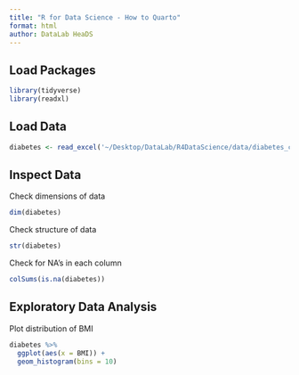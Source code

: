 ```yaml
---
title: "R for Data Science - How to Quarto"
format: html
author: DataLab HeaDS
---
```


## Load Packages

```r
library(tidyverse)
library(readxl)
```

## Load Data

```r
diabetes <- read_excel('~/Desktop/DataLab/R4DataScience/data/diabetes_clinical_toy_messy.xlsx')
```

## Inspect Data

Check dimensions of data

```r
dim(diabetes)
```

Check structure of data

```r
str(diabetes)
```

Check for NA's in each column

```r
colSums(is.na(diabetes))
```

## Exploratory Data Analysis

Plot distribution of BMI

```r
diabetes %>% 
  ggplot(aes(x = BMI)) + 
  geom_histogram(bins = 10)
```
